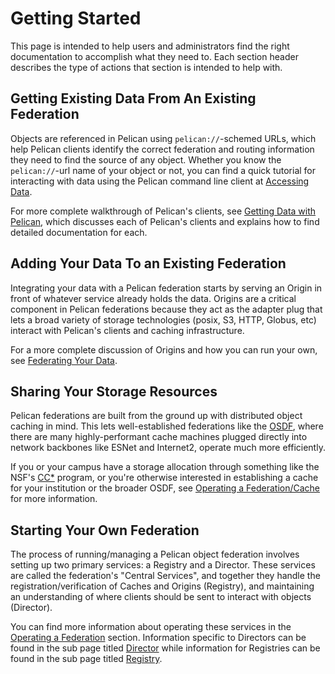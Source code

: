 # Getting Started

This page is intended to help users and administrators find the right documentation to accomplish what they need to. Each section header describes the
type of actions that section is intended to help with.

## Getting Existing Data From An Existing Federation

Objects are referenced in Pelican using `pelican://`-schemed URLs, which help Pelican clients identify the correct federation and routing information
they need to find the source of any object. Whether you know the `pelican://`-url name of your object or not, you can find a quick tutorial for interacting
with data using the Pelican command line client at [Accessing Data](./getting-started/accessing-data.mdx).

For more complete walkthrough of Pelican's clients, see [Getting Data with Pelican](./getting-data-with-pelican.mdx), which discusses each of Pelican's
clients and explains how to find detailed documentation for each.

## Adding Your Data To an Existing Federation

Integrating your data with a Pelican federation starts by serving an Origin in front of whatever service already holds the data. Origins are a critical
component in Pelican federations because they act as the adapter plug that lets a broad variety of storage technologies (posix, S3, HTTP, Globus, etc)
interact with Pelican's clients and caching infrastructure.

For a more complete discussion of Origins and how you can run your own, see [Federating Your Data](./federating-your-data.mdx).

## Sharing Your Storage Resources

Pelican federations are built from the ground up with distributed object caching in mind. This lets well-established federations like the [OSDF](https://osdf.osg-htc.org/),
where there are many highly-performant cache machines plugged directly into network backbones like ESNet and Internet2, operate much more efficiently.

If you or your campus have a storage allocation through something like the NSF's [CC*](https://new.nsf.gov/funding/opportunities/cc-campus-cyberinfrastructure) program, or
you're otherwise interested in establishing a cache for your institution or the broader OSDF, see [Operating a Federation/Cache](./operating-a-federation/cache.mdx) for more
information.

## Starting Your Own Federation

The process of running/managing a Pelican object federation involves setting up two primary services: a Registry and a Director.
These services are called the federation's "Central Services", and together they handle the registration/verification of Caches and Origins (Registry),
and maintaining an understanding of where clients should be sent to interact with objects (Director).

You can find more information about operating these services in the [Operating a Federation](./operating-a-federation.mdx) section. Information specific to
Directors can be found in the sub page titled [Director](./operating-a-federation/director.mdx) while information for Registries can be found in the sub page
titled [Registry](./operating-a-federation/registry.mdx).
